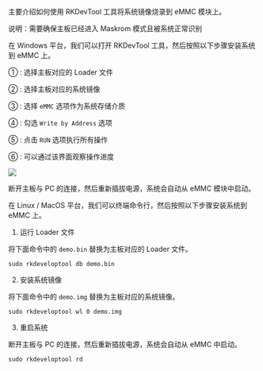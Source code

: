 主要介绍如何使用 RKDevTool 工具将系统镜像烧录到 eMMC 模块上。

说明：需要确保主板已经进入 Maskrom 模式且被系统正常识别

<Tabs queryString="platform">

<TabItem value="Windows">
在 Windows 平台，我们可以打开 RKDevTool 工具，然后按照以下步骤安装系统到 eMMC 上。

① : 选择主板对应的 Loader 文件

② : 选择主板对应的系统镜像

③ : 选择 `eMMC` 选项作为系统存储介质

④ : 勾选 `Write by Address` 选项

⑤ : 点击 `RUN` 选项执行所有操作

⑥ : 可以通过该界面观察操作进度

<div style={{ textAlign: "left" }}>
  <img
    src="/img/common/tools/rkdevtool/rk-emmc.webp"
    style={{ width: "100%", maxWidth: "700" }}
  />
</div>

断开主板与 PC 的连接，然后重新插拔电源，系统会自动从 eMMC 模块中启动。

</TabItem>

<TabItem value="Linux / MacOS">
在 Linux / MacOS 平台，我们可以终端命令行，然后按照以下步骤安装系统到 eMMC 上。

1. 运行 Loader 文件

将下面命令中的 `demo.bin` 替换为主板对应的 Loader 文件。

<NewCodeBlock tip="Linux / MacOS$" type="host">

```
sudo rkdeveloptool db demo.bin
```

</NewCodeBlock>

2. 安装系统镜像

将下面命令中的 `demo.img` 替换为主板对应的系统镜像。

<NewCodeBlock tip="Linux / MacOS$" type="host">

```
sudo rkdeveloptool wl 0 demo.img
```

</NewCodeBlock>

3. 重启系统

断开主板与 PC 的连接，然后重新插拔电源，系统会自动从 eMMC 中启动。

<NewCodeBlock tip="Linux / MacOS$" type="host">

```
sudo rkdeveloptool rd
```

</NewCodeBlock>

</TabItem>

</Tabs>
